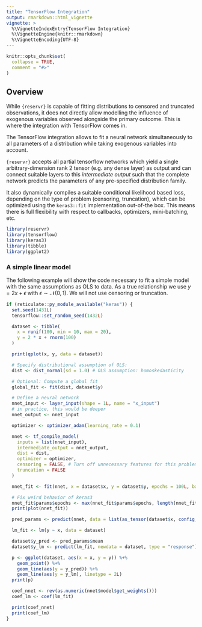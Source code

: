 ```yaml
---
title: "TensorFlow Integration"
output: rmarkdown::html_vignette
vignette: >
  %\VignetteIndexEntry{TensorFlow Integration}
  %\VignetteEngine{knitr::rmarkdown}
  %\VignetteEncoding{UTF-8}
---
```


```r
knitr::opts_chunk$set(
  collapse = TRUE,
  comment = "#>"
)
```

## Overview

While `{reservr}` is capable of fitting distributions to censored and truncated observations, it does not directly
allow modelling the influence of exogenous variables observed alongside the primary outcome.
This is where the integration with TensorFlow comes in.

The TensorFlow integration allows to fit a neural network simultaneously to all parameters of a distribution while
taking exogenous variables into account.

`{reservr}` accepts all partial tensorflow networks which yield a single arbitrary-dimension rank 2 tensor
(e.g. any dense layer) as output and can connect suitable layers to this _intermediate output_ such that the complete
network predicts the parameters of any pre-specified distribution family.

It also dynamically compiles a suitable conditional likelihood based loss, depending on the type of problem
(censoring, truncation), which can be optimized using the `keras3::fit` implementation out-of-the box.
This means there is full flexibility with respect to callbacks, optimizers, mini-batching, etc.

```r
library(reservr)
library(tensorflow)
library(keras3)
library(tibble)
library(ggplot2)
```

### A simple linear model

The following example will show the code necessary to fit a simple model with the same assumptions as OLS to data.
As a true relationship we use $y = 2 x + \epsilon$ with $\epsilon \sim \mathcal{N}(0, 1)$.
We will not use censoring or truncation.

```r
if (reticulate::py_module_available("keras")) {
  set.seed(1431L)
  tensorflow::set_random_seed(1432L)

  dataset <- tibble(
    x = runif(100, min = 10, max = 20),
    y = 2 * x + rnorm(100)
  )

  print(qplot(x, y, data = dataset))

  # Specify distributional assumption of OLS:
  dist <- dist_normal(sd = 1.0) # OLS assumption: homoskedasticity

  # Optional: Compute a global fit
  global_fit <- fit(dist, dataset$y)

  # Define a neural network
  nnet_input <- layer_input(shape = 1L, name = "x_input")
  # in practice, this would be deeper
  nnet_output <- nnet_input

  optimizer <- optimizer_adam(learning_rate = 0.1)

  nnet <- tf_compile_model(
    inputs = list(nnet_input),
    intermediate_output = nnet_output,
    dist = dist,
    optimizer = optimizer,
    censoring = FALSE, # Turn off unnecessary features for this problem
    truncation = FALSE
  )

  nnet_fit <- fit(nnet, x = dataset$x, y = dataset$y, epochs = 100L, batch_size = 100L, shuffle = FALSE)

  # Fix weird behavior of keras3
  nnet_fit$params$epochs <- max(nnet_fit$params$epochs, length(nnet_fit$metrics$loss))
  print(plot(nnet_fit))

  pred_params <- predict(nnet, data = list(as_tensor(dataset$x, config_floatx())))

  lm_fit <- lm(y ~ x, data = dataset)

  dataset$y_pred <- pred_params$mean
  dataset$y_lm <- predict(lm_fit, newdata = dataset, type = "response")

  p <- ggplot(dataset, aes(x = x, y = y)) %+%
    geom_point() %+%
    geom_line(aes(y = y_pred)) %+%
    geom_line(aes(y = y_lm), linetype = 2L)
  print(p)

  coef_nnet <- rev(as.numeric(nnet$model$get_weights()))
  coef_lm <- coef(lm_fit)

  print(coef_nnet)
  print(coef_lm)
}
```
